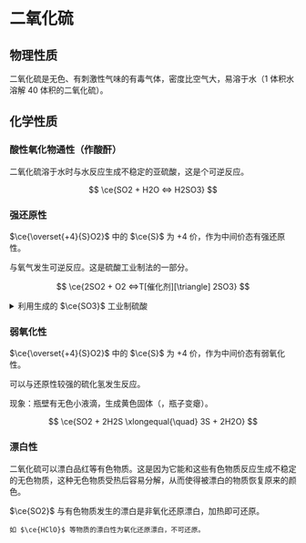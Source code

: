 
# 二氧化硫

## 物理性质

二氧化硫是无色、有刺激性气味的有毒气体，密度比空气大，易溶于水（1 体积水溶解 40 体积的二氧化硫）。

## 化学性质

### 酸性氧化物通性（作酸酐）

二氧化硫溶于水时与水反应生成不稳定的亚硫酸，这是个可逆反应。

$$
\ce{SO2 + H2O <=> H2SO3}
$$

### 强还原性

$\ce{\overset{+4}{S}O2}$ 中的 $\ce{S}$ 为 $+4$ 价，作为中间价态有强还原性。

与氧气发生可逆反应。这是硫酸工业制法的一部分。

$$
\ce{2SO2 + O2 <=>T[催化剂][\triangle] 2SO3}
$$

<details>
  <summary>利用生成的 $\ce{SO3}$ 工业制硫酸</summary>
  $$
  \ce{SO3 + H2O \xlongequal{\quad} H2SO4}
  $$
  三氧化硫也是酸性氧化物，它是硫酸的酸酐。
</details>

### 弱氧化性

$\ce{\overset{+4}{S}O2}$ 中的 $\ce{S}$ 为 $+4$ 价，作为中间价态有弱氧化性。

可以与还原性较强的硫化氢发生反应。

现象：瓶壁有无色小液滴，生成黄色固体（，瓶子变瘪）。

$$
\ce{SO2 + 2H2S \xlongequal{\quad} 3S + 2H2O}
$$

### 漂白性

二氧化硫可以漂白品红等有色物质。这是因为它能和这些有色物质反应生成不稳定的无色物质，这种无色物质受热后容易分解，从而使得被漂白的物质恢复原来的颜色。

<Callout>
    $\ce{SO2}$ 与有色物质发生的漂白是非氧化还原漂白，加热即可还原。
    
    如 $\ce{HClO}$ 等物质的漂白性为氧化还原漂白，不可还原。
</Callout>
